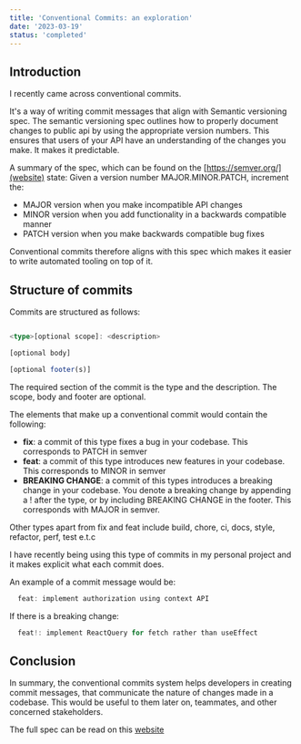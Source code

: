 ```yaml
---
title: 'Conventional Commits: an exploration'
date: '2023-03-19'
status: 'completed'
---
```


## Introduction

I recently came across conventional commits.

It's a way of writing commit messages that align with Semantic versioning spec.
The semantic versioning spec outlines how to properly document changes to public api by using the appropriate version numbers.
This ensures that users of your API have an understanding of the changes you make. It makes it predictable.

A summary of the spec, which can be found on the [https://semver.org/](website) state:
Given a version number MAJOR.MINOR.PATCH, increment the:

- MAJOR version when you make incompatible API changes
- MINOR version when you add functionality in a backwards compatible manner
- PATCH version when you make backwards compatible bug fixes

Conventional commits therefore aligns with this spec which makes it easier to write automated tooling on top of it.

## Structure of commits

Commits are structured as follows:

```ts

<type>[optional scope]: <description>

[optional body]

[optional footer(s)]

```

The required section of the commit is the type and the description. The scope, body and footer are optional.

The elements that make up a conventional commit would contain the following:

- **fix**: a commit of this type fixes a bug in your codebase. This corresponds to PATCH in semver
- **feat**: a commit of this type introduces new features in your codebase. This corresponds to MINOR in semver
- **BREAKING CHANGE**: a commit of this types introduces a breaking change in your codebase. You denote a breaking change by appending a ! after the type, or by including BREAKING CHANGE
  in the footer. This corresponds with MAJOR in semver.

Other types apart from fix and feat include build, chore, ci, docs, style, refactor, perf, test e.t.c

I have recently being using this type of commits in my personal project and it makes explicit what each commit
does.

An example of a commit message would be:

```ts
  feat: implement authorization using context API
```

If there is a breaking change:

```ts
  feat!: implement ReactQuery for fetch rather than useEffect
```

## Conclusion

In summary, the conventional commits system helps developers in creating commit messages,
that communicate the nature of changes made in a codebase. This would be useful to them later on, teammates,
and other concerned stakeholders.

The full spec can be read on this [website](https://www.conventionalcommits.org/en/v1.0.0/)
